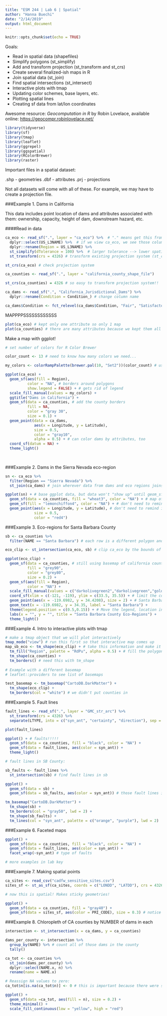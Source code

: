 ```yaml
---
title: "ESM 244 | Lab 6 | Spatial"
author: "Hanna Buechi"
date: "2/14/2019"
output: html_document
---
```


```r
knitr::opts_chunk$set(echo = TRUE)
```

Goals: 

- Read in spatial data (shapefiles)
- Simplify polygons (st_simplify)
- Add and transform projection (st_transform and st_crs)
- Create several finalized-ish maps in R
- Join spatial data (st_join)
- Find spatial intersections (st_intersect)
- Interactive plots with tmap
- Updating color schemes, base layers, etc.
- Plotting spatial lines
- Creating sf data from lat/lon coordinates

Awesome resource: 
*Geocomputation in R* by Robin Lovelace, available online: 
<https://geocompr.robinlovelace.net/>

```r
library(tidyverse)
library(sf)
library(tmap)
library(leaflet)
library(ggrepel)
library(ggspatial)
library(RColorBrewer)
library(raster)
```

Important files in a spatial dataset:

.shp - geometries
.dbf - attributes
.prj - projections

Not all datasets will come with all of these. For example, we may have to create a projection file.


###Example 1. Dams in California

This data includes point location of dams and attributes associated with them: ownership, capacity, height of dam, downstream hazard, etc.

####Read in data
```r

ca_eco <- read_sf(".", layer = "ca_eco") %>%  # "." means get this from the current working directory
  dplyr::select(US_L3NAME) %>%  # if we view ca_eco, we see those column titles - this is just one of the columns for all of the attributes; sticky geometries!!!
  dplyr::rename(Region = US_L3NAME) %>% 
  st_simplify(dTolerance = 100) %>%  # larger tolerance --> lower spatial resolution to collapse more points onto single line; 100 m; makes running code faster, but should only be done at an appropriate scale
  st_transform(crs = 4326) # transform existing projection system (st_crs() if there was no coordinate system); 4326 = WGS?

st_crs(ca_eco) # check projection system

```

```r

ca_counties <- read_sf(".", layer = "california_county_shape_file")

st_crs(ca_counties) = 4326 # so easy to transform projection system!!

```

```r

ca_dams <- read_sf(".", "California_Jurisdictional_Dams") %>% 
  dplyr::rename(Condition = Condition_) # change column name

ca_dams$Condition <- fct_relevel(ca_dams$Condition, "Fair", "Satisfactory", "Unsatisfactory", "Poor") # want an order that isn't alphabetical; important for data visualization!

```


MAPPPPSSSSSSSSSSSS
```r

plot(ca_eco) # kept only one attribute so only 1 map
plot(ca_counties) # there are many attributes because we kept them all

```


Make a map with ggplot!
```r

# set number of colors for R Color Brewer

color_count <- 13 # need to know how many colors we need...

my_colors <- colorRampPalette(brewer.pal(10, "Set2"))(color_count) # use 10 colors from Set2 with number of color_count colors # using colorRampPalette overrides the error

ggplot(ca_eco) +
  geom_sf(aes(fill = Region),
          color = "NA", # borders around polygons
          show.legend = FALSE) + # gets rid of legend
  scale_fill_manual(values = my_colors) +
  ggtitle("Dams in California") +
  geom_sf(data = ca_counties, # add the county borders
          fill = NA,
          color = "gray 30",
          size = 0.1) +
  geom_point(data = ca_dams,
             aes(x = Longitude, y = Latitude),
             size = 0.5,
             color = "gray10",
             alpha = 0.5) + # can color dams by attributes, too
  coord_sf(datum = NA) +
  theme_light()
  
  

```


###Example 2. Dams in the Sierra Nevada eco-region

```r

sn <- ca_eco %>% 
  filter(Region == "Sierra Nevada") %>% 
  st_join(ca_dams) # join wherever data from dams and eco regions joins up

ggplot(sn) + # base ggplot data, but data won't "show up" until geom_sf()
  geom_sf(data = ca_counties, fill = "wheat3", color = "NA") + # map of California with county polygons
  geom_sf(fill = "lemonchiffon4", color = "NA") + # don't need to remind it sn # polygons on polygons
  geom_point(aes(x = Longitude, y = Latitude), # don't need to remind it sn + points on polygons
             size = 0.5,
             color = "red4")

```


###Example 3. Eco-regions for Santa Barbara County
```r

sb <- ca_counties %>% 
  filter(NAME == "Santa Barbara") # each row is a different polygon and Santa Barbara Co has islands!

eco_clip <- st_intersection(ca_eco, sb) # clip ca_eco by the bounds of sb

ggplot(eco_clip) +
  geom_sf(data = ca_counties, # still using basemap of california counties
          fill = "grey90", 
          color = "grey80",
          size = 0.2) +
  geom_sf(aes(fill = Region), 
          color = "NA") +
  scale_fill_manual(values = c("darkolivegreen2","darkolivegreen","gold2")) +
  coord_sf(xlim = c(-121, -119), ylim = c(33.5, 35.5)) + # limit the coordinates (allison did trial-and-error)
  geom_point(aes(x = -119.6982, y = 34.4208), size = 2) + # Santa Barbara
  geom_text(x = -119.6982, y = 34.35, label = "Santa Barbara") +
  theme(legend.position = c(0.5,0.15)) + # Move the legend, location in a non-cropped version of the graph... mess around with it...
  labs(x = "", y = "", title = "Santa Barbara County Eco-Regions") +
  theme_light()

```

###Example 4. Intro to interactive plots with tmap

```r

# make a tmap object that we will plot interactively
tmap_mode("view") # run this first so that interactive map comes up
map_sb_eco <- tm_shape(eco_clip) + # take this information and make it into an interative tmap object
  tm_fill("Region", palette = "RdPu", alpha = 0.5) + # fill the polygons
  tm_shape(ca_counties) +
  tm_borders() # need this with tm_shape
  
# Example with a different basemap
# leaflet::providers to see list of basemaps

test_basemap <- tm_basemap("CartoDB.DarkMatter") +
  tm_shape(eco_clip) +
  tm_borders(col = "white") # we didn't put counties in

```

###Example 5. Fault lines

```r

fault_lines <- read_sf(".", layer = "GMC_str_arc") %>% 
  st_transform(crs = 4326) %>% 
  separate(LTYPE, into = c("syn_ant", "certainty", "direction"), sep = ",") # I've done this before!

plot(fault_lines)

ggplot() + # faults!!!!!
  geom_sf(data = ca_counties, fill = "black", color = "NA") +
  geom_sf(data = fault_lines, aes(color = syn_ant)) +
  theme_light()

# fault lines in SB County:

sb_faults <- fault_lines %>% 
  st_intersection(sb) # find fault lines in sb

ggplot() +
  geom_sf(data = sb) +
  geom_sf(data = sb_faults, aes(color = syn_ant)) # those fault lines in SB county

tm_basemap("CartoDB.DarkMatter") +
  tm_shape(sb) +
  tm_borders(col = "gray50", lwd = 2) +
  tm_shape(sb_faults) +
  tm_lines(col = "syn_ant", palette = c("orange", "purple"), lwd = 2)

```


###Example 6. Faceted maps

```r

ggplot() +
  geom_sf(data = ca_counties, fill = "black", color = "NA") +
  geom_sf(data = fault_lines, aes(color = syn_ant)) +
  facet_wrap(~syn_ant) # type of faults

# more examples in lab key

```


###Example 7. Making spatial points

```r

ca_sites <- read_csv("cadfw_sensitive_sites.csv")
sites_sf <- st_as_sf(ca_sites, coords = c("LONDD", "LATDD"), crs = 4326) # telling R that this is spatial data

# now this is spatial! Makes sticky geometries!

ggplot() +
  geom_sf(data = ca_counties, fill = "gray40") +
  geom_sf(data = sites_sf, aes(color = PRI_CODE), size = 0.3) # notice how the labels are in alphabetical order

```


###Example 8. Chloropleth of CA counties by NUMBER of dams in each

```r

intersection <- st_intersection(x = ca_dams, y = ca_counties)

dams_per_county <- intersection %>% 
  group_by(NAME) %>% # count all of those dams in the county
  tally()

ca_tot <- ca_counties %>% 
  st_join(dams_per_county) %>% 
  dplyr::select(NAME.x, n) %>%
  rename(name = NAME.x)

# Reassign NA values to zero:
ca_tot$n[is.na(ca_tot$n)] <- 0 # this is important because there were some counties that didn't have dams or some dams that didn't have counties

ggplot() +
  geom_sf(data =ca_tot, aes(fill = n), size = 0.2) +
  theme_minimal() +
  scale_fill_continuous(low = "yellow", high = "red")





```

































